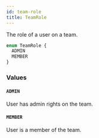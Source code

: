 ```yaml
---
id: team-role
title: TeamRole
---
```


The role of a user on a team.

```graphql
enum TeamRole {
  ADMIN
  MEMBER
}
```

### Values

#### `ADMIN`

User has admin rights on the team.

#### `MEMBER`

User is a member of the team.
